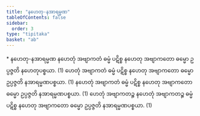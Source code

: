 ```yaml
---
title: "နဟေတု-နအာရမ္မဏ"
tableOfContents: false
sidebar:
  order: 3
type: "tipitaka"
basket: "ab"
---
```



<DynamicBreadcrumb />

<Paragraph type="center">
* နဟေတု-နအာရမ္မဏ
</Paragraph>

<Division number="48">

<Paragraph number="78">
နဟေတုံ အဗျာကတံ ဓမ္မံ ပဋိစ္စ နဟေတု အဗျာကတော ဓမ္မော ဥပ္ပဇ္ဇတိ နဟေတုပစ္စယာ. (1)
</Paragraph>

</Division>
<Division number="49">

<Paragraph number="79">
ဟေတုံ အဗျာကတံ ဓမ္မံ ပဋိစ္စ နဟေတု အဗျာကတော ဓမ္မော ဥပ္ပဇ္ဇတိ နအာရမ္မဏပစ္စယာ. (1)
</Paragraph>

<Paragraph number="80">
နဟေတုံ အဗျာကတံ ဓမ္မံ ပဋိစ္စ နဟေတု အဗျာကတော ဓမ္မော ဥပ္ပဇ္ဇတိ နအာရမ္မဏပစ္စယာ. (1)
</Paragraph>

<Paragraph number="81">
ဟေတုံ အဗျာကတဉ္စ နဟေတုံ အဗျာကတဉ္စ ဓမ္မံ ပဋိစ္စ နဟေတု အဗျာကတော ဓမ္မော ဥပ္ပဇ္ဇတိ နအာရမ္မဏပစ္စယာ. (1)
</Paragraph>
</Division>